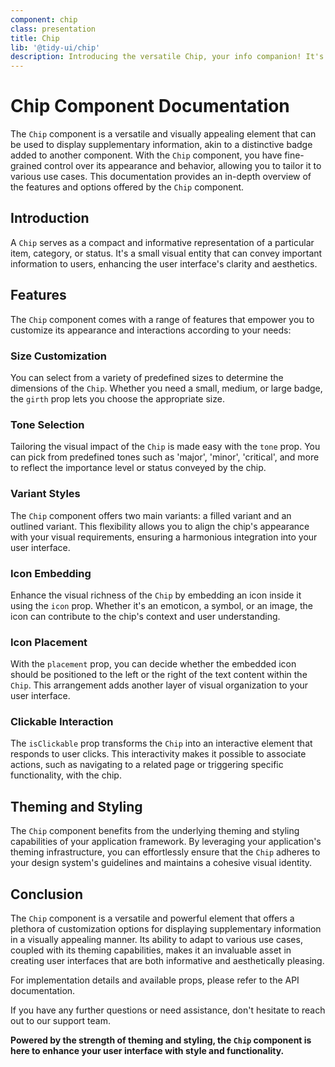 ```yaml
---
component: chip
class: presentation
title: Chip
lib: '@tidy-ui/chip'
description: Introducing the versatile Chip, your info companion! It's like a badge, displaying extra details. Choose sizes, tones, filled or outlined styles, and icon placement. Make it clickable for user actions. Chip is enhanced by theming and styling, ready to elevate your UI!
---
```


# Chip Component Documentation

The `Chip` component is a versatile and visually appealing element that can be used to display supplementary information, akin to a distinctive badge added to another component. With the `Chip` component, you have fine-grained control over its appearance and behavior, allowing you to tailor it to various use cases. This documentation provides an in-depth overview of the features and options offered by the `Chip` component.

## Introduction

A `Chip` serves as a compact and informative representation of a particular item, category, or status. It's a small visual entity that can convey important information to users, enhancing the user interface's clarity and aesthetics.

## Features

The `Chip` component comes with a range of features that empower you to customize its appearance and interactions according to your needs:

### Size Customization

You can select from a variety of predefined sizes to determine the dimensions of the `Chip`. Whether you need a small, medium, or large badge, the `girth` prop lets you choose the appropriate size.

### Tone Selection

Tailoring the visual impact of the `Chip` is made easy with the `tone` prop. You can pick from predefined tones such as 'major', 'minor', 'critical', and more to reflect the importance level or status conveyed by the chip.

### Variant Styles

The `Chip` component offers two main variants: a filled variant and an outlined variant. This flexibility allows you to align the chip's appearance with your visual requirements, ensuring a harmonious integration into your user interface.

### Icon Embedding

Enhance the visual richness of the `Chip` by embedding an icon inside it using the `icon` prop. Whether it's an emoticon, a symbol, or an image, the icon can contribute to the chip's context and user understanding.

### Icon Placement

With the `placement` prop, you can decide whether the embedded icon should be positioned to the left or the right of the text content within the `Chip`. This arrangement adds another layer of visual organization to your user interface.

### Clickable Interaction

The `isClickable` prop transforms the `Chip` into an interactive element that responds to user clicks. This interactivity makes it possible to associate actions, such as navigating to a related page or triggering specific functionality, with the chip.

## Theming and Styling

The `Chip` component benefits from the underlying theming and styling capabilities of your application framework. By leveraging your application's theming infrastructure, you can effortlessly ensure that the `Chip` adheres to your design system's guidelines and maintains a cohesive visual identity.

## Conclusion

The `Chip` component is a versatile and powerful element that offers a plethora of customization options for displaying supplementary information in a visually appealing manner. Its ability to adapt to various use cases, coupled with its theming capabilities, makes it an invaluable asset in creating user interfaces that are both informative and aesthetically pleasing.

For implementation details and available props, please refer to the API documentation.

If you have any further questions or need assistance, don't hesitate to reach out to our support team.

**Powered by the strength of theming and styling, the `Chip` component is here to enhance your user interface with style and functionality.**
